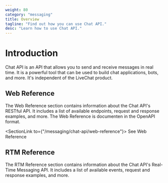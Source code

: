 ```yaml
---
weight: 80
category: "messaging"
title: Overview
tagline: "Find out how you can use Chat API."
desc: "Learn how to use Chat API."
---
```


# Introduction

Chat API is an API that allows you to send and receive messages in real time. It is a powerful tool that can be used to build chat applications, bots, and more. It's independent of the LiveChat product.

## Web Reference

The Web Reference section contains information about the Chat API's RESTful API. It includes a list of available endpoints, request and response examples, and more. The Web Reference is documenten in the OpenAPI format.

<SectionLink to={"/messaging/chat-api/web-reference"}>
  See Web Reference
</SectionLink>

## RTM Reference

The RTM Reference section contains information about the Chat API's Real-Time Messaging API. It includes a list of available events, request and response examples, and more.